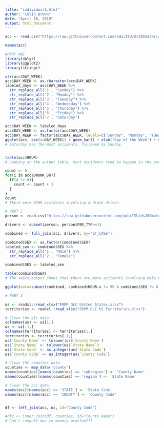 ```yaml
---
title: "individual1.html"
author: "Colin Brown"
date: "April 16, 2019"
output: html_document
---
```


```r
acc <- read.csv("https://raw.githubusercontent.com/xdaiISU/ds202materials/master/hwlabs/fars2017/accident.csv", stringsAsFactors = FALSE)

names(acc)
```

```r
#PART ONE
library(dplyr)
library(ggplot2)
library(stringr)

str(acc$DAY_WEEK)
acc$DAY_WEEK <- as.character(acc$DAY_WEEK)
labeled_days <- acc$DAY_WEEK %>% 
  str_replace_all('1', "Sunday") %>%
  str_replace_all('2', "Monday") %>%
  str_replace_all('3', "Tuesday") %>%
  str_replace_all('4', "Wednesday") %>%
  str_replace_all('5', "Thursday") %>%
  str_replace_all('6', "Friday") %>%
  str_replace_all('7', "Saturday")

acc$DAY_WEEK <- labeled_days
acc$DAY_WEEK <- as.factor(acc$DAY_WEEK)
acc$DAY_WEEK <- factor(acc$DAY_WEEK, levels=c("Sunday", "Monday", "Tuesday", "Wednesday", "Thursday", "Friday", "Saturday"))
ggplot(acc, aes(x=DAY_WEEK)) + geom_bar() + xlab("Day of the Week") + ylab("Accidents") + ggtitle("Accidents per Day of the Week")
# Saturday has the most accidents, followed by Sunday


table(acc$HOUR)
# Looking at the output table, most accidents tend to happen in the evening, with the most accidents happening at hour 18, or 6:00pm.

count <- 0
for(i in acc$DRUNK_DR){
  if(i != 0){
    count <- count + 1
  }
}
count
# There were 8769 accidents involving a drunk driver.

```

```r
# PART 2
person <- read.csv("https://raw.githubusercontent.com/xdaiISU/ds202materials/master/hwlabs/fars2017/person.csv")

drivers <- subset(person, person$PER_TYP==1)

combined <- full_join(acc, drivers, by="ST_CASE")

combined$SEX <- as.factor(combined$SEX)
labeled_sex <- combined$SEX %>%
  str_replace_all('1', "Male") %>%
  str_replace_all('2', "Female")

combined$SEX <- labeled_sex

table(combined$SEX)
# The table output shows that there are more accidents involving male drivers than female drivers

ggplot(data=subset(combined, combined$HOUR.x != 99 & combined$SEX != 8 & combined$SEX != 9), aes(x=HOUR.x, fill=SEX)) + geom_bar() + facet_wrap(~DAY_WEEK) + xlab("Hour of the Day") + ylab("Accidents") + ggtitle("Accidents by Hour and Sex Across Days of the Week")
```

```r
# PART 3

us <- readxl::read_xlsx("FRPP GLC United States.xlsx")
territories <- readxl::read_xlsx("FRPP GLC US Territories.xlsx")

# Clean the glc data 
colnames(us) <- us[1,]
us <- us[-1,]
colnames(territories) <- territories[1,]
territories <- territories[-1,]
us$`County Name` <- tolower(us$`County Name`)
us$`State Name` <- tolower(us$`State Name`)
us$`State Code` <- as.integer(us$`State Code`)
us$`County Code` <- as.integer(us$`County Code`)

# Clean the counties data
counties <- map_data('county')
names(counties)[names(counties) == 'subregion'] <- 'County Name'
names(counties)[names(counties) == 'region'] <- 'State Name'

# Clean the acc data
names(acc)[names(acc) == 'STATE'] <- 'State Code'
names(acc)[names(acc) == 'COUNTY'] <- 'County Code'


df <- left_join(acc, us, id="County Code")

#df2 <- inner_join(df, counties, id="County Name")
# Can't compute due to memory problem???



```